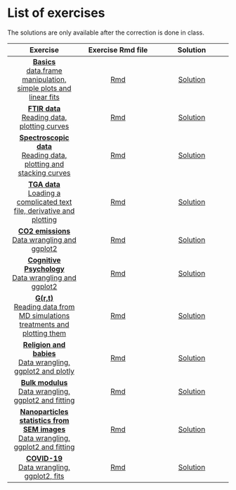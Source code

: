 # List of exercises

The solutions are only available after the correction is done in class.

| Exercise | Exercise Rmd file | Solution |
|:-:|:-:|:-:|
| [**Basics**<br>data.frame manipulation, simple plots and linear fits](Exo/plot0/exercise.html) | <a href="Exo/plot0/exo.Rmd" download target="_blank">Rmd</a> | [Solution](Exo/plot0/solution.html)|
| [**FTIR data**<br>Reading data, plotting curves](Exo/FTIR/exercise.html) | <a href="Exo/FTIR/exo.Rmd" download target="_blank">Rmd</a> | [Solution](Exo/FTIR/solution.html)|
| [**Spectroscopic data**<br>Reading data, plotting and stacking curves](Exo/spectro/exercise.html) | <a href="Exo/spectro/exo.Rmd" download target="_blank">Rmd</a> | [Solution](Exo/spectro/solution.html)|
| [**TGA data**<br>Loading a complicated text file, derivative and plotting](Exo/tga/exercise.html) | <a href="Exo/tga/exo.Rmd" download target="_blank">Rmd</a> | [Solution](Exo/tga/solution.html)|
| [**CO2 emissions**<br>Data wrangling and ggplot2](Exo/co2/exercise.html) | <a href="Exo/co2/exo.Rmd" download target="_blank">Rmd</a> | [Solution](Exo/co2/solution.html)|
| [**Cognitive Psychology**<br>Data wrangling and ggplot2](Exo/psycho_cog/exercise.html) | <a href="Exo/psycho_cog/exo.Rmd" download target="_blank">Rmd</a> | [Solution](Exo/psycho_cog/solution.html)|
| [**G(r,t)**<br>Reading data from MD simulations treatments and plotting them](Exo/Grt/exercise.html) | <a href="Exo/Grt/exo.Rmd" download target="_blank">Rmd</a> | [Solution](Exo/Grt/solution.html)|
| [**Religion and babies**<br>Data wrangling, ggplot2 and plotly](Exo/religion_babies/exercise.html) | <a href="Exo/religion_babies/exo.Rmd" download target="_blank">Rmd</a> | [Solution](Exo/religion_babies/solution.html)|
| [**Bulk modulus**<br>Data wrangling, ggplot2 and fitting](Exo/bulk_modulus/exercise.html) | <a href="Exo/bulk_modulus/exo.Rmd" download target="_blank">Rmd</a> | [Solution](Exo/bulk_modulus/solution.html)|
| [**Nanoparticles statistics from SEM images**<br>Data wrangling, ggplot2 and fitting](Exo/SEM_particles/exercise.html) | <a href="Exo/SEM_particles/exo.Rmd" download target="_blank">Rmd</a> | [Solution](Exo/SEM_particles/solution.html)|
| [**COVID-19**<br>Data wrangling, ggplot2, fits](Exo/covid/exercise.html) | <a href="Exo/covid/exo.Rmd" download target="_blank">Rmd</a> | [Solution](Exo/covid/solution.html)|

